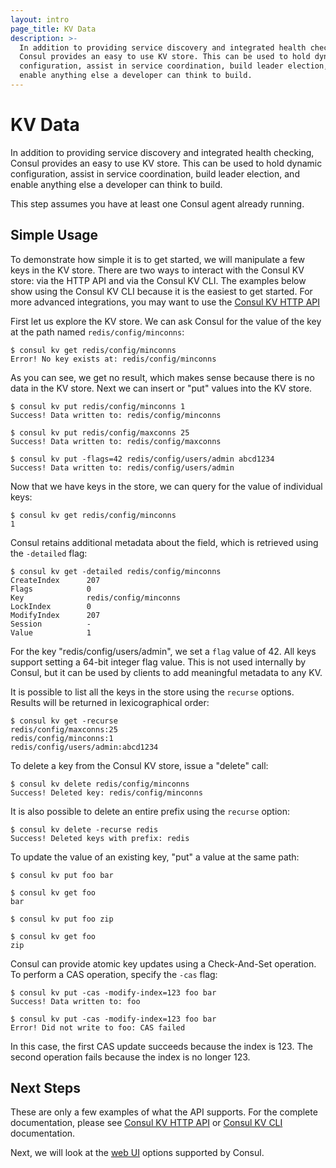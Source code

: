 ```yaml
---
layout: intro
page_title: KV Data
description: >-
  In addition to providing service discovery and integrated health checking,
  Consul provides an easy to use KV store. This can be used to hold dynamic
  configuration, assist in service coordination, build leader election, and
  enable anything else a developer can think to build.
---
```


# KV Data

In addition to providing service discovery and integrated health checking,
Consul provides an easy to use KV store. This can be used to hold
dynamic configuration, assist in service coordination, build leader election,
and enable anything else a developer can think to build.

This step assumes you have at least one Consul agent already running.

## Simple Usage

To demonstrate how simple it is to get started, we will manipulate a few keys in
the KV store. There are two ways to interact with the Consul KV store: via the
HTTP API and via the Consul KV CLI. The examples below show using the Consul KV
CLI because it is the easiest to get started. For more advanced integrations,
you may want to use the [Consul KV HTTP API][kv-api]

First let us explore the KV store. We can ask Consul for the value of the key at
the path named `redis/config/minconns`:

```shell
$ consul kv get redis/config/minconns
Error! No key exists at: redis/config/minconns
```

As you can see, we get no result, which makes sense because there is no data in
the KV store. Next we can insert or "put" values into the KV store.

```shell
$ consul kv put redis/config/minconns 1
Success! Data written to: redis/config/minconns

$ consul kv put redis/config/maxconns 25
Success! Data written to: redis/config/maxconns

$ consul kv put -flags=42 redis/config/users/admin abcd1234
Success! Data written to: redis/config/users/admin
```

Now that we have keys in the store, we can query for the value of individual
keys:

```shell
$ consul kv get redis/config/minconns
1
```

Consul retains additional metadata about the field, which is retrieved using the
`-detailed` flag:

```shell
$ consul kv get -detailed redis/config/minconns
CreateIndex      207
Flags            0
Key              redis/config/minconns
LockIndex        0
ModifyIndex      207
Session          -
Value            1
```

For the key "redis/config/users/admin", we set a `flag` value of 42. All keys
support setting a 64-bit integer flag value. This is not used internally by
Consul, but it can be used by clients to add meaningful metadata to any KV.

It is possible to list all the keys in the store using the `recurse` options.
Results will be returned in lexicographical order:

```shell
$ consul kv get -recurse
redis/config/maxconns:25
redis/config/minconns:1
redis/config/users/admin:abcd1234
```

To delete a key from the Consul KV store, issue a "delete" call:

```shell
$ consul kv delete redis/config/minconns
Success! Deleted key: redis/config/minconns
```

It is also possible to delete an entire prefix using the `recurse` option:

```shell
$ consul kv delete -recurse redis
Success! Deleted keys with prefix: redis
```

To update the value of an existing key, "put" a value at the same path:

```shell
$ consul kv put foo bar

$ consul kv get foo
bar

$ consul kv put foo zip

$ consul kv get foo
zip
```

Consul can provide atomic key updates using a Check-And-Set operation. To perform a CAS operation, specify the `-cas` flag:

```shell
$ consul kv put -cas -modify-index=123 foo bar
Success! Data written to: foo

$ consul kv put -cas -modify-index=123 foo bar
Error! Did not write to foo: CAS failed
```

In this case, the first CAS update succeeds because the index is 123. The second
operation fails because the index is no longer 123.

## Next Steps

These are only a few examples of what the API supports. For the complete
documentation, please see [Consul KV HTTP API][kv-api] or
[Consul KV CLI][kv-cli] documentation.

Next, we will look at the [web UI](/intro/getting-started/ui) options supported by Consul.

[kv-api]: /api/kv
[kv-cli]: /docs/commands/kv
